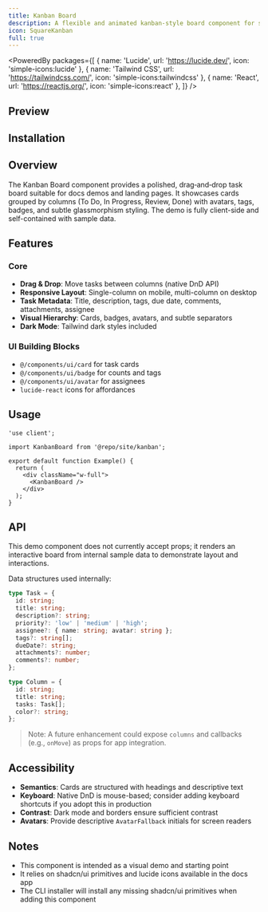 ```yaml
---
title: Kanban Board
description: A flexible and animated kanban-style board component for showcasing features, metrics, and interactive content.
icon: SquareKanban
full: true
---
```

<PoweredBy packages={[
  { name: 'Lucide', url: 'https://lucide.dev/', icon: 'simple-icons:lucide' },
  { name: 'Tailwind CSS', url: 'https://tailwindcss.com/', icon: 'simple-icons:tailwindcss' },
  { name: 'React', url: 'https://reactjs.org/', icon: 'simple-icons:react' },
]} />

## Preview

<Preview path="site-kanban" />

## Installation

<Installer packageName="site-kanban" />

## Overview

The Kanban Board component provides a polished, drag‑and‑drop task board suitable for docs demos and landing pages. It showcases cards grouped by columns (To Do, In Progress, Review, Done) with avatars, tags, badges, and subtle glassmorphism styling. The demo is fully client-side and self-contained with sample data.

## Features

### Core
- **Drag & Drop**: Move tasks between columns (native DnD API)
- **Responsive Layout**: Single-column on mobile, multi-column on desktop
- **Task Metadata**: Title, description, tags, due date, comments, attachments, assignee
- **Visual Hierarchy**: Cards, badges, avatars, and subtle separators
- **Dark Mode**: Tailwind dark styles included

### UI Building Blocks
- `@/components/ui/card` for task cards
- `@/components/ui/badge` for counts and tags
- `@/components/ui/avatar` for assignees
- `lucide-react` icons for affordances

## Usage

```tsx
'use client';

import KanbanBoard from '@repo/site/kanban';

export default function Example() {
  return (
    <div className="w-full">
      <KanbanBoard />
    </div>
  );
}
```

## API

This demo component does not currently accept props; it renders an interactive board from internal sample data to demonstrate layout and interactions.

Data structures used internally:

```ts
type Task = {
  id: string;
  title: string;
  description?: string;
  priority?: 'low' | 'medium' | 'high';
  assignee?: { name: string; avatar: string };
  tags?: string[];
  dueDate?: string;
  attachments?: number;
  comments?: number;
};

type Column = {
  id: string;
  title: string;
  tasks: Task[];
  color?: string;
};
```

> Note: A future enhancement could expose `columns` and callbacks (e.g., `onMove`) as props for app integration.

## Accessibility

- **Semantics**: Cards are structured with headings and descriptive text
- **Keyboard**: Native DnD is mouse-based; consider adding keyboard shortcuts if you adopt this in production
- **Contrast**: Dark mode and borders ensure sufficient contrast
- **Avatars**: Provide descriptive `AvatarFallback` initials for screen readers

## Notes

- This component is intended as a visual demo and starting point
- It relies on shadcn/ui primitives and lucide icons available in the docs app
- The CLI installer will install any missing shadcn/ui primitives when adding this component